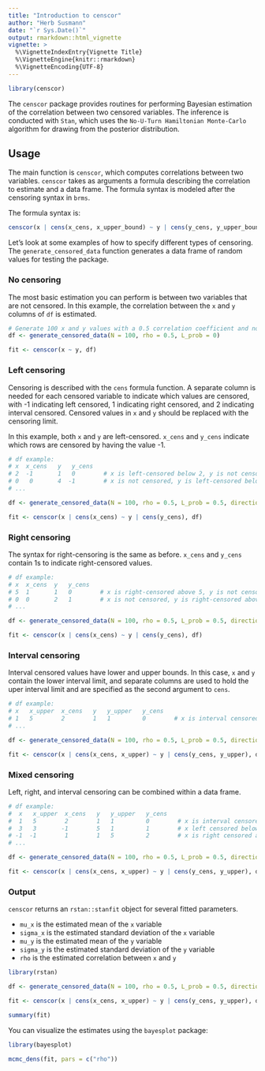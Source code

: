 ```yaml
---
title: "Introduction to censcor"
author: "Herb Susmann"
date: "`r Sys.Date()`"
output: rmarkdown::html_vignette
vignette: >
  %\VignetteIndexEntry{Vignette Title}
  %\VignetteEngine{knitr::rmarkdown}
  %\VignetteEncoding{UTF-8}
---
```


```r
library(censcor)
```

The `censcor` package provides routines for performing Bayesian estimation of the correlation between two censored variables. The inference is conducted with `Stan`, which uses the `No-U-Turn Hamiltonian Monte-Carlo` algorithm for drawing from the posterior distribution.

## Usage

The main function is `censcor`, which computes correlations between two variables. `censcor` takes as arguments a formula describing the correlation to estimate and a data frame. The formula syntax is modeled after the censoring syntax in `brms`.

The formula syntax is:

```r
censcor(x | cens(x_cens, x_upper_bound) ~ y | cens(y_cens, y_upper_bound), df)
```

Let's look at some examples of how to specify different types of censoring. The `generate_censored_data` function generates a data frame of random values for testing the package.

### No censoring

The most basic estimation you can perform is between two variables that are not censored. In this example, the correlation between the `x` and `y` columns of `df` is estimated.

```r
# Generate 100 x and y values with a 0.5 correlation coefficient and no censoring
df <- generate_censored_data(N = 100, rho = 0.5, L_prob = 0)

fit <- censcor(x ~ y, df)
```

### Left censoring
Censoring is described with the `cens` formula function. A separate column is needed for each censored variable to indicate which values are censored, with -1 indicating left censored, 1 indicating right censored, and 2 indicating interval censored. Censored values in `x` and `y` should be replaced with the censoring limit.

In this example, both `x` and `y` are left-censored. `x_cens` and `y_cens` indicate which rows are censored by having the value -1.

```r
# df example:
# x  x_cens   y   y_cens
# 2  -1       1   0        # x is left-censored below 2, y is not censored
# 0   0       4  -1        # x is not censored, y is left-censored below 2
# ...

df <- generate_censored_data(N = 100, rho = 0.5, L_prob = 0.5, direction = -1)

fit <- censcor(x | cens(x_cens) ~ y | cens(y_cens), df)
```

### Right censoring

The syntax for right-censoring is the same as before. `x_cens` and `y_cens` contain 1s to indicate right-censored values.

```r
# df example:
# x  x_cens  y   y_cens
# 5  1       1   0        # x is right-censored above 5, y is not censored
# 0  0       2   1        # x is not censored, y is right-censored above 2
# ...

df <- generate_censored_data(N = 100, rho = 0.5, L_prob = 0.5, direction = 1)

fit <- censcor(x | cens(x_cens) ~ y | cens(y_cens), df)
```

### Interval censoring

Interval censored values have lower and upper bounds. In this case, `x` and `y` contain the lower interval limit, and separate columns are used to hold the uper interval limit and are specified as the second argument to `cens`.


```r
# df example:
# x   x_upper  x_cens   y   y_upper   y_cens
# 1   5        2        1   1         0        # x is interval censored between 1 and 5; y is not censored
# ...

df <- generate_censored_data(N = 100, rho = 0.5, L_prob = 0.5, direction = 2)

fit <- censcor(x | cens(x_cens, x_upper) ~ y | cens(y_cens, y_upper), df)
```


### Mixed censoring

Left, right, and interval censoring can be combined within a data frame.

```r
# df example:
#  x   x_upper  x_cens   y   y_upper   y_cens
#  1   5        2        1   1         0        # x is interval censored between 1 and 5; y is not censored
#  3   3       -1        5   1         1        # x left censored below 3, y is right censored above 5
# -1  -1        1        1   5         2        # x is right censored above -1, y is interval censored between 1 and 5
# ...

df <- generate_censored_data(N = 100, rho = 0.5, L_prob = 0.5, direction = c(-1, 1, 2))

fit <- censcor(x | cens(x_cens, x_upper) ~ y | cens(y_cens, y_upper), df)

```

### Output

`censcor` returns an `rstan::stanfit` object for several fitted parameters.

- `mu_x` is the estimated mean of the `x` variable
- `sigma_x` is the estimated standard deviation of the `x` variable
- `mu_y` is the estimated mean of the `y` variable
- `sigma_y` is the estimated standard deviation of the `y` variable
- `rho` is the estimated correlation between `x` and `y`

```r
library(rstan)

df <- generate_censored_data(N = 100, rho = 0.5, L_prob = 0.5, direction = -1)

fit <- censcor(x | cens(x_cens, x_upper) ~ y | cens(y_cens, y_upper), df)

summary(fit)

```

You can visualize the estimates using the `bayesplot` package:

```r
library(bayesplot)

mcmc_dens(fit, pars = c("rho"))
```
